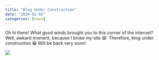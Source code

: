 ```yaml
---
title: "Blog Under Construction"
date: "2024-02-02"
categories: [news]
---
```


Oh hi there! What good winds brought you to this corner of the internet? Well, awkard moment, because I broke my site 😅. Therefore, blog under construction 😁 Will be back very soon!

![](this-is-fine.jpg)


